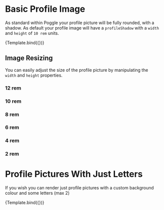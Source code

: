 
<Meta title="Components/Profile Pictures" component={Profile} argTypes={{}} />



# Basic Profile Image
As standard within Poggle your profile picture will be fully rounded, with a shadow. As default your profile image will have a `profileShadow` with a `width` and `height` of `10 rem` units.

<Canvas>
  <Story name="Basic Profile Image" args={{ image: "https://images.pexels.com/photos/4492100/pexels-photo-4492100.jpeg?auto=compress&cs=tinysrgb&dpr=2&h=750&w=1260"}}>
    {Template.bind({})}
  </Story>
</Canvas>

## Image Resizing
You can easily adjust the size of the profile picture by manipulating the `width` and `height` properties.

 <div style={{ display: "flex", gap: "25px", justifyContent: "center", alignItems:"center", marginTop:"50px", marginBottom:"50px"}}>
   <div style={{display: "flex", flexDirection:"column", alignItems:"center", gap: "10px"}}>
     <Profile image={"https://images.pexels.com/photos/4492100/pexels-photo-4492100.jpeg?auto=compress&cs=tinysrgb&dpr=2&h=750&w=1260"} width={12} height={12} />
     <h3>12 rem</h3>
   </div>
   <div style={{display: "flex", flexDirection:"column", alignItems:"center", gap: "10px"}}>
     <Profile image={"https://images.pexels.com/photos/4492100/pexels-photo-4492100.jpeg?auto=compress&cs=tinysrgb&dpr=2&h=750&w=1260"} />
     <h3>10 rem</h3>
   </div>
   <div style={{display: "flex", flexDirection:"column", alignItems:"center", gap: "10px"}}>
     <Profile image={"https://images.pexels.com/photos/4492100/pexels-photo-4492100.jpeg?auto=compress&cs=tinysrgb&dpr=2&h=750&w=1260"} width={8} height={8} />
     <h3>8 rem</h3>
   </div>
   <div style={{display: "flex", flexDirection:"column", alignItems:"center", gap: "10px"}}>
     <Profile image={"https://images.pexels.com/photos/4492100/pexels-photo-4492100.jpeg?auto=compress&cs=tinysrgb&dpr=2&h=750&w=1260"} width={6} height={6} />
     <h3>6 rem</h3>
   </div>
   <div style={{display: "flex", flexDirection:"column", alignItems:"center", gap: "10px"}}>
     <Profile image={"https://images.pexels.com/photos/4492100/pexels-photo-4492100.jpeg?auto=compress&cs=tinysrgb&dpr=2&h=750&w=1260"} width={4} height={4} />
     <h3>4 rem</h3>
   </div>
   <div style={{display: "flex", flexDirection:"column", alignItems:"center", gap: "10px"}}>
     <Profile image={"https://images.pexels.com/photos/4492100/pexels-photo-4492100.jpeg?auto=compress&cs=tinysrgb&dpr=2&h=750&w=1260"} width={2} height={2} />
     <h3>2 rem</h3>
   </div>
 </div>

# Profile Pictures With Just Letters
If you wish you can render just profile pictures with a custom background colour and some letters (max 2)

<Canvas>
  <Story name="Profile With Just Letters" args={{ letters: "JD", lettersBGColor: "purple", lettersTxTColor: "white", width: 8, height: 8}}>
    {Template.bind({})}
  </Story>
</Canvas>
